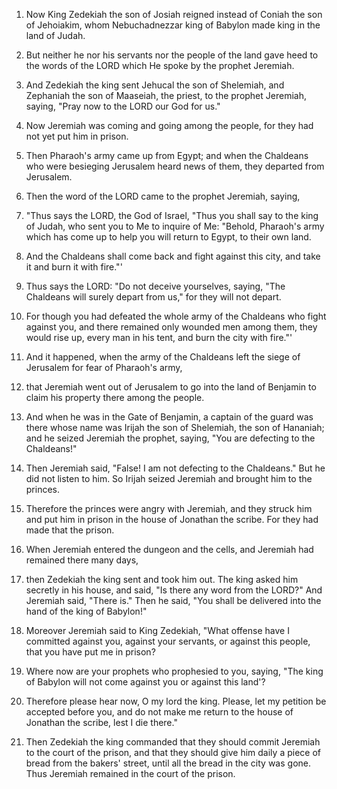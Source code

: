 
1. Now King Zedekiah the son of Josiah reigned instead of Coniah the son of Jehoiakim, whom Nebuchadnezzar king of Babylon made king in the land of Judah.

2. But neither he nor his servants nor the people of the land gave heed to the words of the LORD which He spoke by the prophet Jeremiah.

3. And Zedekiah the king sent Jehucal the son of Shelemiah, and Zephaniah the son of Maaseiah, the priest, to the prophet Jeremiah, saying, "Pray now to the LORD our God for us."

4. Now Jeremiah was coming and going among the people, for they had not yet put him in prison.

5. Then Pharaoh's army came up from Egypt; and when the Chaldeans who were besieging Jerusalem heard news of them, they departed from Jerusalem.

6. Then the word of the LORD came to the prophet Jeremiah, saying,

7. "Thus says the LORD, the God of Israel, "Thus you shall say to the king of Judah, who sent you to Me to inquire of Me: "Behold, Pharaoh's army which has come up to help you will return to Egypt, to their own land.

8. And the Chaldeans shall come back and fight against this city, and take it and burn it with fire."'

9. Thus says the LORD: "Do not deceive yourselves, saying, "The Chaldeans will surely depart from us," for they will not depart.

10. For though you had defeated the whole army of the Chaldeans who fight against you, and there remained only wounded men among them, they would rise up, every man in his tent, and burn the city with fire."'

11. And it happened, when the army of the Chaldeans left the siege of Jerusalem for fear of Pharaoh's army,

12. that Jeremiah went out of Jerusalem to go into the land of Benjamin to claim his property there among the people.

13. And when he was in the Gate of Benjamin, a captain of the guard was there whose name was Irijah the son of Shelemiah, the son of Hananiah; and he seized Jeremiah the prophet, saying, "You are defecting to the Chaldeans!"

14. Then Jeremiah said, "False! I am not defecting to the Chaldeans." But he did not listen to him. So Irijah seized Jeremiah and brought him to the princes.

15. Therefore the princes were angry with Jeremiah, and they struck him and put him in prison in the house of Jonathan the scribe. For they had made that the prison.

16. When Jeremiah entered the dungeon and the cells, and Jeremiah had remained there many days,

17. then Zedekiah the king sent and took him out. The king asked him secretly in his house, and said, "Is there any word from the LORD?" And Jeremiah said, "There is." Then he said, "You shall be delivered into the hand of the king of Babylon!"

18. Moreover Jeremiah said to King Zedekiah, "What offense have I committed against you, against your servants, or against this people, that you have put me in prison?

19. Where now are your prophets who prophesied to you, saying, "The king of Babylon will not come against you or against this land'?

20. Therefore please hear now, O my lord the king. Please, let my petition be accepted before you, and do not make me return to the house of Jonathan the scribe, lest I die there."

21. Then Zedekiah the king commanded that they should commit Jeremiah to the court of the prison, and that they should give him daily a piece of bread from the bakers' street, until all the bread in the city was gone. Thus Jeremiah remained in the court of the prison.


